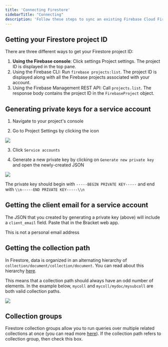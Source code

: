 ```yaml
---
title: 'Connecting Firestore'
sidebarTitle: "Connecting"
description: 'Follow these steps to sync an existing Firebase Cloud Firestore collection'
---
```


## Getting your Firestore project ID

There are three different ways to get your Firestore project ID:

1. **Using the Firebase console**: Click settings Project settings. The project ID is displayed in the top pane.
2. Using the Firebase CLI: Run `firebase projects:list`. The project ID is displayed along with all the Firebase projects associated with your account.
3. Using the Firebase Management REST API: Call `projects.list`. The response body contains the project ID in the `FirebaseProject` object.

## Generating private keys for a service account

1. Navigate to your project's console

2. Go to Project Settings by clicking the icon

<Example>
  <img class="rounded-md h-32" src="/img/firebase-1.png" />
</Example>

3. Click `Service accounts`

4. Generate a new private key by clicking on `Generate new private key` and open the newly-created JSON

<Example>
  <img class="rounded-md w-full" src="/img/firebase-2.png" />
</Example>

<Tip>The private key should begin with `-----BEGIN PRIVATE KEY-----` and end with `\\n-----END PRIVATE KEY-----\\n`</Tip>

## Getting the client email for a service account

The JSON that you created by generating a private key (above) will include a `client_email` field. Paste that in the Bracket web app. 

<Warning>This is not a personal email address</Warning>


## Getting the collection path

In Firestore, data is organized in an alternating hierarchy of `collection/document/collection/document`. You can read about this hierarchy [here](https://firebase.google.com/docs/firestore/data-model#hierarchical-data).

This means that a collection path should always have an odd number of elements. In the example below, `mycoll` and `mycoll/mydoc/mysubcoll` are both valid collection paths.

<Example>
  <img class="rounded-md w-full" src="/img/firebase-collection_path_example.png" />
</Example>

## Collection groups

Firestore collection groups allow you to run queries over multiple related collections at once (you can read more [here](https://firebase.blog/posts/2019/06/understanding-collection-group-queries)). If the collection path refers to collection group, then check this box. 

